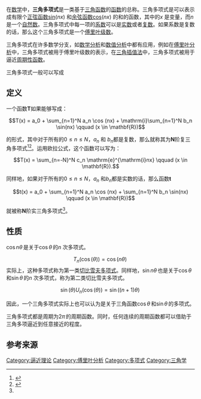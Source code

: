在[[数学|数学]]中，'''三角多项式'''是一类基于[[三角函数|三角函数]]的[[函数|函数]]的总称。三角多项式是可以表示成有限个[[正弦函数|正弦函数]]sin(''nx'') 和[[余弦函数|余弦函数]]cos(''nx'') 的和的函数，其中的''x'' 是变量，而''n'' 是一个[[自然数|自然数]]。三角多项式中每一项的[[系数|系数]]可以是[[实数|实数]]或者[[复数_(数学)|复数]]。如果系数是复数的话，那么这个三角多项式是一个[[傅里叶级数|傅里叶级数]]。

三角多项式在许多数学分支，如[[数学分析|数学分析]]和[[数值分析|数值分析]]中都有应用，例如在[[傅里叶分析|傅里叶分析]]中，三角多项式被用于傅里叶级数的表示，在[[三角換元法|三角插值法]]中，三角多项式被用于逼近[[周期函数|周期性函数]]。

三角多项式一般可以写成

==定义==
一个函数'''T'''如果能够写成：
:<math>T(x) = a_0 + \sum_{n=1}^N a_n \cos (nx) + \mathrm{i}\sum_{n=1}^N b_n \sin(nx) \qquad (x \in \mathbf{R})</math>

的形式，其中对于所有的<math>0 \leq n \leq N</math>，''a''<sub>''n''</sub> 和 ''b''<sub>''n''</sub>都是复数，那么就称其为'''N'''阶复三角多项式<ref name="Rudin">{{Citation | last1=Rudin | first1=Walter | title=Real and complex analysis | publisher=[[McGraw-Hill|McGraw-Hill]] | location=New York | edition=3rd | isbn=978-0-07-054234-1 | id={{MathSciNet | id = 924157}} | year=1987}}</ref><ref name="Powell">{{Citation | last1=Powell | first1=Michael J. D. | title=Approximation Theory and Methods | publisher=[[Cambridge_University_Press|Cambridge University Press]] | isbn=978-0-521-29514-7 | year=1981}}</ref>。运用欧拉公式，这个函数可以写为：
:<math>T(x) = \sum_{n=-N}^N c_n \mathrm{e}^{\mathrm{i}nx} \qquad (x \in \mathbf{R}).</math>

同样地，如果对于所有的<math>0 \leq n \leq N</math>，''a''<sub>''n''</sub> 和''b''<sub>''n''</sub>都是实数的话，那么函数'''t'''
:<math>t(x) = a_0 + \sum_{n=1}^N a_n \cos (nx) + \sum_{n=1}^N b_n \sin(nx) \qquad (x \in \mathbf{R})</math>

就被称'''N'''阶实三角多项式<ref name="Powell"/>。

==性质==
<math>\scriptstyle \cos n\theta \,</math>是关于<math>\scriptstyle\cos\theta \,</math>的''n'' 次多项式。
:<math>T_n(\cos(\theta))=\cos(n\theta) \,</math>
实际上，这种多项式称为第一类[[切比雪夫多项式|切比雪夫多项式]]。同样地，<math>\scriptstyle \sin n\theta \,</math>也是关于<math>\scriptstyle \cos\theta \,</math>和<math>\scriptstyle \sin \theta \,</math>的''n'' 次多项式，称为第二类切比雪夫多项式。
:<math>\sin (\theta ) U_n(\cos(\theta))=\sin((n+1) \theta) \,</math>

因此，一个三角多项式实际上也可以认为是关于三角函数<math>\scriptstyle \cos\theta \,</math>和<math>\scriptstyle \sin \theta \,</math>的多项式。

三角多项式都是周期为<math>\scriptstyle 2\pi \,</math>的周期函数。同时，任何连续的周期函数都可以借助于三角多项逼近到任意接近的程度。

==参考来源==
<references/>

{{三角函數}}

[[Category:逼近理论|Category:逼近理论]]
[[Category:傅里叶分析|Category:傅里叶分析]]
[[Category:多项式|Category:多项式]]
[[Category:三角学|Category:三角学]]